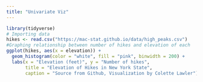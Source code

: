 ```yaml
---
title: "Univariate Viz"
---
```



```r
library(tidyverse)
# Importing data
hikes <- read.csv("https://mac-stat.github.io/data/high_peaks.csv")
#Graphing relationship between number of hikes and elevation of each
ggplot(hikes, aes(x = elevation)) +
  geom_histogram(color = "white", fill = "pink", binwidth = 200) +
  labs(x = "Elevation (feet)", y = "Number of hikes",
       title = "Elevation of Hikes in New York State",
       caption = "Source from Github, Visualization by Colette Lawler")
```
